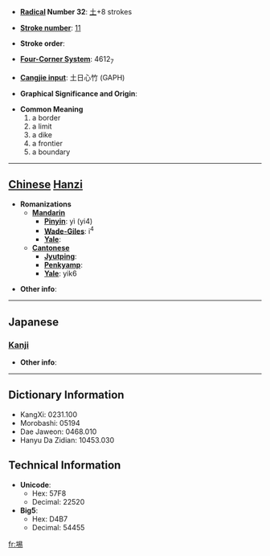 * '''[[Wiktionary:Chinese radical index| Radical]] Number 32''': [[Wiktionary:Chinese radical index 土|土]]+8 strokes

* '''[[Wiktionary:Chinese total strokes index|Stroke number]]''': [[Wiktionary:Chinese total strokes index 11|11]]

* '''Stroke order''': 

* '''[[Wiktionary:Chinese four corner index|Four-Corner System]]''': 4612<sub>7</sub>

* '''[[Wiktionary:Chinese Cangjie index|Cangjie input]]''': 土日心竹 (GAPH)

* '''Graphical Significance and Origin''': 

* '''Common Meaning'''
*#a border
*# a limit
*# a dike
*# a frontier
*# a boundary


----

== [[Chinese]] [[Hanzi]] ==

* '''Romanizations'''
** '''[[Mandarin]]'''
*** '''[[Pinyin]]''': yì (yi4)
*** '''[[Wade-Giles]]''': i<sup>4</sup>
*** '''[[Yale]]''': 
** '''[[Cantonese]]'''
*** '''[[Jyutping]]''':
*** '''[[Penkyamp]]''': 
*** '''[[Yale]]''': yik6

* '''Other info''': 

----

==Japanese==
===[[Kanji]]===
{{kanji|on readings=[[えき]] (eki), [[やく]] (yaku)|kun readings=[[さかひ]] (sakahi), [[あぜ]] (aze)}}

* '''Other info''':  

----

== Dictionary Information ==

* KangXi: 0231.100
* Morobashi: 05194
* Dae Jaweon: 0468.010
* Hanyu Da Zidian: 10453.030

== Technical Information ==

* '''Unicode''':
** Hex: 57F8
** Decimal: 22520
* '''Big5''':
** Hex: D4B7
** Decimal: 54455

[[fr:埸]]